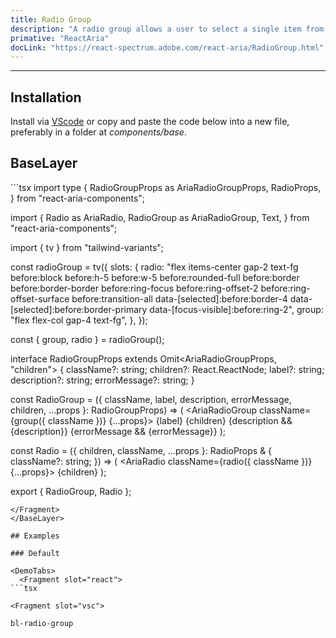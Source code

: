 ```yaml
---
title: Radio Group
description: "A radio group allows a user to select a single item from a list of mutually exclusive options."
primative: "ReactAria"
docLink: "https://react-spectrum.adobe.com/react-aria/RadioGroup.html"
---
```

---

<MdxExample>
  <RadioGroupExample client:load/>
</MdxExample>

## Installation

Install via [VScode](/docs/getting-started/vsc) or copy and paste the code below into a new file, preferably in a folder at _components/base_.

## BaseLayer

<BaseLayer>
<Fragment slot="contentSlot">
```tsx
import type {
  RadioGroupProps as AriaRadioGroupProps,
  RadioProps,
} from "react-aria-components";

import {
  Radio as AriaRadio,
  RadioGroup as AriaRadioGroup,
  Text,
} from "react-aria-components";

import { tv } from "tailwind-variants";

const radioGroup = tv({
  slots: {
    radio:
      "flex items-center gap-2 text-fg before:block before:h-5 before:w-5 before:rounded-full before:border before:border-border before:ring-focus before:ring-offset-2 before:ring-offset-surface before:transition-all data-[selected]:before:border-4 data-[selected]:before:border-primary data-[focus-visible]:before:ring-2",
    group: "flex flex-col gap-4 text-fg",
  },
});

const { group, radio } = radioGroup();

interface RadioGroupProps extends Omit<AriaRadioGroupProps, "children"> {
  className?: string;
  children?: React.ReactNode;
  label?: string;
  description?: string;
  errorMessage?: string;
}

const RadioGroup = ({
  className,
  label,
  description,
  errorMessage,
  children,
  ...props
}: RadioGroupProps) => (
  <AriaRadioGroup className={group({ className })} {...props}>
    {label}
    {children}
    {description && <Text slot="description">{description}</Text>}
    {errorMessage && <Text slot="errorMessage">{errorMessage}</Text>}
  </AriaRadioGroup>
);

const Radio = ({
  children,
  className,
  ...props
}: RadioProps & {
  className?: string;
}) => (
  <AriaRadio className={radio({ className })} {...props}>
    {children}
  </AriaRadio>
);

export { RadioGroup, Radio };

```
</Fragment>
</BaseLayer>

## Examples

### Default 

<DemoTabs>
  <Fragment slot="react">
```tsx

```
  </Fragment>

    <Fragment slot="vsc">
```bash
bl-radio-group
```
  </Fragment>
</DemoTabs>


